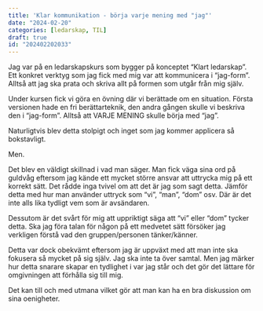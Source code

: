 ```yaml
---
title: 'Klar kommunikation - börja varje mening med "jag"'
date: "2024-02-20"
categories: [ledarskap, TIL]
draft: true
id: "202402202033"
---
```


Jag var på en ledarskapskurs som bygger på konceptet "Klart ledarskap". Ett konkret verktyg som jag fick med mig var att kommunicera i "jag-form". Alltså att jag ska prata och skriva allt på formen som utgår från mig själv.

Under kursen fick vi göra en övning där vi berättade om en situation. Första versionen hade en fri berättarteknik, den andra gången skulle vi beskriva den i "jag-form". Alltså att VARJE MENING skulle börja med "jag".

Naturligtvis blev detta stolpigt och inget som jag kommer applicera så bokstavligt.

Men.

Det blev en väldigt skillnad i vad man säger. Man fick väga sina ord på guldvåg eftersom jag kände ett mycket större ansvar att uttrycka mig på ett korrekt sätt. Det rådde inga tvivel om att det är jag som sagt detta. Jämför detta med hur man använder uttryck som "vi", "man", "dom" osv. Där är det inte alls lika tydligt vem som är avsändaren.

Dessutom är det svårt för mig att uppriktigt säga att "vi" eller "dom" tycker detta. Ska jag föra talan för någon på ett medvetet sätt försöker jag verkligen förstå vad den gruppen/personen tänker/känner.

Detta var dock obekvämt eftersom jag är uppväxt med att man inte ska fokusera så mycket på sig själv. Jag ska inte ta över samtal. Men jag märker hur detta snarare skapar en tydlighet i var jag står och det gör det lättare för omgivningen att förhålla sig till mig.

Det kan till och med utmana vilket gör att man kan ha en bra diskussion om sina oenigheter.